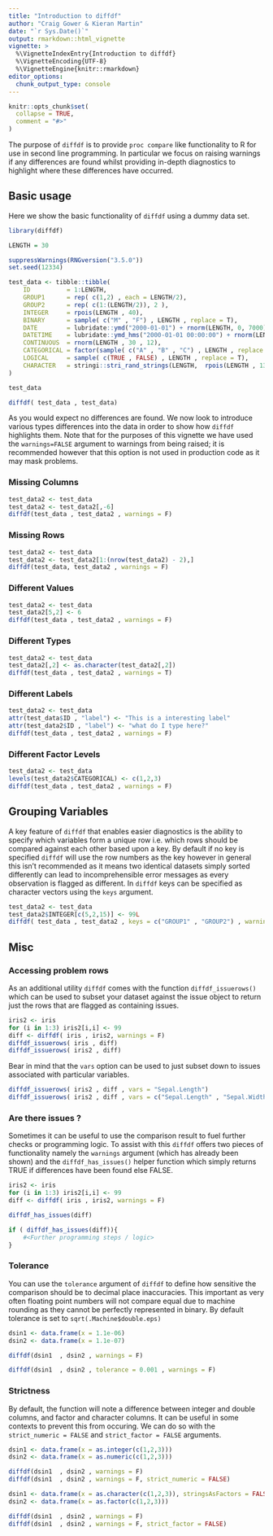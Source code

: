 ```yaml
---
title: "Introduction to diffdf"
author: "Craig Gower & Kieran Martin"
date: "`r Sys.Date()`"
output: rmarkdown::html_vignette
vignette: >
  %\VignetteIndexEntry{Introduction to diffdf}
  %\VignetteEncoding{UTF-8}
  %\VignetteEngine{knitr::rmarkdown}
editor_options: 
  chunk_output_type: console
---
```


```r
knitr::opts_chunk$set(
  collapse = TRUE,
  comment = "#>"
)
```

The purpose of `diffdf` is to provide `proc compare` like functionality to R for use in second line programming. In particular we focus on raising warnings if any differences are found whilst providing in-depth diagnostics to highlight where these differences have occurred. 


## Basic usage

Here we show the basic functionality of `diffdf` using a dummy data set.

```r
library(diffdf)

LENGTH = 30

suppressWarnings(RNGversion("3.5.0"))
set.seed(12334)

test_data <- tibble::tibble( 
    ID          = 1:LENGTH,
    GROUP1      = rep( c(1,2) , each = LENGTH/2),
    GROUP2      = rep( c(1:(LENGTH/2)), 2 ),
    INTEGER     = rpois(LENGTH , 40),
    BINARY      = sample( c("M" , "F") , LENGTH , replace = T),
    DATE        = lubridate::ymd("2000-01-01") + rnorm(LENGTH, 0, 7000),
    DATETIME    = lubridate::ymd_hms("2000-01-01 00:00:00") + rnorm(LENGTH, 0, 200000000), 
    CONTINUOUS  = rnorm(LENGTH , 30 , 12),
    CATEGORICAL = factor(sample( c("A" , "B" , "C") , LENGTH , replace = T)),
    LOGICAL     = sample( c(TRUE , FALSE) , LENGTH , replace = T),
    CHARACTER   = stringi::stri_rand_strings(LENGTH,  rpois(LENGTH , 13),  pattern = "[ A-Za-z0-9]")
)

test_data

diffdf( test_data , test_data)
```

As you would expect no differences are found. We now look to introduce various types differences into the data in order to show how `diffdf` highlights them.  Note that for the purposes of this vignette we have used the `warnings=FALSE` argument to warnings from being raised; it is recommended however that this option is not used in production code as it may mask problems. 


### Missing Columns

```r
test_data2 <- test_data 
test_data2 <- test_data2[,-6]
diffdf(test_data , test_data2 , warnings = F)
```


### Missing Rows 

```r
test_data2 <- test_data
test_data2 <- test_data2[1:(nrow(test_data2) - 2),]
diffdf(test_data, test_data2 , warnings = F)
```


### Different Values 

```r
test_data2 <- test_data
test_data2[5,2] <- 6
diffdf(test_data , test_data2 , warnings = F)
```


### Different Types

```r
test_data2 <- test_data
test_data2[,2] <- as.character(test_data2[,2])
diffdf(test_data , test_data2 , warnings = T)
```


### Different Labels

```r
test_data2 <- test_data
attr(test_data$ID , "label") <- "This is a interesting label"
attr(test_data2$ID , "label") <- "what do I type here?"
diffdf(test_data , test_data2 , warnings = F)
```

### Different Factor Levels 

```r
test_data2 <- test_data
levels(test_data2$CATEGORICAL) <- c(1,2,3)
diffdf(test_data , test_data2 , warnings = F)
```

## Grouping Variables

A key feature of `diffdf` that enables easier diagnostics is the ability to specify which variables form a unique row i.e. which rows should be compared against each other based upon a key. By default if no key is specified `diffdf` will use the row numbers as the key however in general this isn't recommended as it means two identical datasets simply sorted differently can lead to incomprehensible error messages as every observation is flagged as different.  In `diffdf` keys can be specified as character vectors using the `keys` argument.

```r
test_data2 <- test_data
test_data2$INTEGER[c(5,2,15)] <- 99L 
diffdf( test_data , test_data2 , keys = c("GROUP1" , "GROUP2") , warnings = F)
```

## Misc

### Accessing problem rows

As an additional utility `diffdf` comes with the function `diffdf_issuerows()` which can be used to subset your dataset against the issue object to return just the rows that are flagged as containing issues.

```r
iris2 <- iris
for (i in 1:3) iris2[i,i] <- 99
diff <- diffdf( iris , iris2, warnings = F)
diffdf_issuerows( iris , diff)
diffdf_issuerows( iris2 , diff)
```

Bear in mind that the `vars` option can be used to just subset down to issues associated with particular variables.

```r
diffdf_issuerows( iris2 , diff , vars = "Sepal.Length")
diffdf_issuerows( iris2 , diff , vars = c("Sepal.Length" , "Sepal.Width"))

```

### Are there issues ?

Sometimes it can be useful to use the comparison result to fuel further checks or programming logic. To assist with this `diffdf` offers two pieces of functionality namely the `warnings` argument (which has already been shown) and the `diffdf_has_issues()` helper function which simply returns TRUE if differences have been found else FALSE. 

```r
iris2 <- iris
for (i in 1:3) iris2[i,i] <- 99
diff <- diffdf( iris , iris2, warnings = F)

diffdf_has_issues(diff)
```

```r
if ( diffdf_has_issues(diff)){
    #<Further programming steps / logic> 
}
```


### Tolerance

You can use the `tolerance` argument of `diffdf` to define how sensitive the comparison should be to decimal place inaccuracies. This important as very often floating point numbers will not compare equal due to machine rounding as they cannot be perfectly represented in binary. By default tolerance is set to `sqrt(.Machine$double.eps)`

```r
dsin1 <- data.frame(x = 1.1e-06)
dsin2 <- data.frame(x = 1.1e-07)

diffdf(dsin1  , dsin2 , warnings = F)

diffdf(dsin1  , dsin2 , tolerance = 0.001 , warnings = F)
```


### Strictness

By default, the function will note a difference between integer and double columns, and factor and character columns. It can be useful in some contexts to prevent this from occuring. We can do so with the `strict_numeric = FALSE` and `strict_factor = FALSE` arguments.

```r
dsin1 <- data.frame(x = as.integer(c(1,2,3)))
dsin2 <- data.frame(x = as.numeric(c(1,2,3)))

diffdf(dsin1  , dsin2 , warnings = F)
diffdf(dsin1  , dsin2 , warnings = F, strict_numeric = FALSE)

dsin1 <- data.frame(x = as.character(c(1,2,3)), stringsAsFactors = FALSE)
dsin2 <- data.frame(x = as.factor(c(1,2,3)))

diffdf(dsin1  , dsin2 , warnings = F)
diffdf(dsin1  , dsin2 , warnings = F, strict_factor = FALSE)
```





